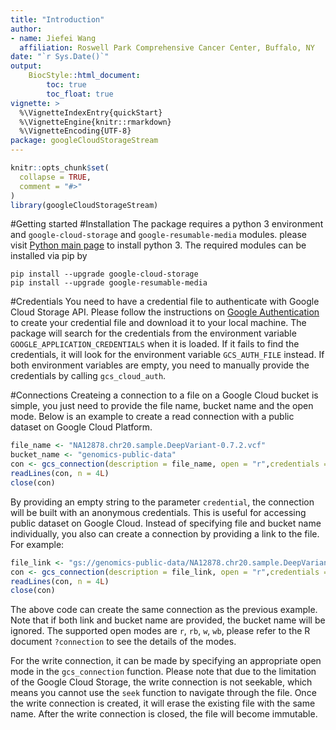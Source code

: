 ```yaml
---
title: "Introduction"
author: 
- name: Jiefei Wang
  affiliation: Roswell Park Comprehensive Cancer Center, Buffalo, NY
date: "`r Sys.Date()`"
output:
    BiocStyle::html_document:
        toc: true
        toc_float: true
vignette: >
  %\VignetteIndexEntry{quickStart}
  %\VignetteEngine{knitr::rmarkdown}
  %\VignetteEncoding{UTF-8}
package: googleCloudStorageStream
---
```



```r
knitr::opts_chunk$set(
  collapse = TRUE,
  comment = "#>"
)
library(googleCloudStorageStream)
```

#Getting started
#Installation
The package requires a python 3 environment and `google-cloud-storage` and `google-resumable-media` modules. please visit [Python main page](https://www.python.org/) to install python 3. The required modules can be installed via pip by
```
pip install --upgrade google-cloud-storage
pip install --upgrade google-resumable-media
```

#Credentials
You need to have a credential file to authenticate with Google Cloud Storage API. Please follow the instructions on [Google Authentication](https://cloud.google.com/docs/authentication/production) to create your credential file and download it to your local machine. The package will search for the credentials from the environment variable `GOOGLE_APPLICATION_CREDENTIALS` when it is loaded. If it fails to find the credentials, it will look for the environment variable `GCS_AUTH_FILE`
instead. If both environment variables are empty, you need to manually provide the credentials by calling `gcs_cloud_auth`. 


#Connections
Createing a connection to a file on a Google Cloud bucket is simple, you just need to provide the file name, bucket name and the open mode. Below is an example to create a read connection with a public dataset on Google Cloud Platform.
```r
file_name <- "NA12878.chr20.sample.DeepVariant-0.7.2.vcf"
bucket_name <- "genomics-public-data"
con <- gcs_connection(description = file_name, open = "r",credentials = "", bucket = bucket_name)
readLines(con, n = 4L)
close(con)
```
By providing an empty string to the parameter `credential`, the connection will be built with an anonymous credentials. This is useful for accessing public dataset on Google Cloud. Instead of specifying file and bucket name individually, you also can create a connection by providing a link to the file. For example:
```r
file_link <- "gs://genomics-public-data/NA12878.chr20.sample.DeepVariant-0.7.2.vcf"
con <- gcs_connection(description = file_link, open = "r",credentials = "")
readLines(con, n = 4L)
close(con)
```
The above code can create the same connection as the previous example. Note that if both link and bucket name are provided, the bucket name will be ignored. The supported open modes are `r`, `rb`, `w`, `wb`, please refer to the R document `?connection` to see the details of the modes.

For the write connection, it can be made by specifying an appropriate open mode in the `gcs_connection` function. Please note that due to the limitation of the Google Cloud Storage, the write connection is not seekable, which means you cannot use the `seek` function to navigate through the file. Once the write connection is created, it will erase the existing file with the same name. After the write connection is closed, the file will become immutable. 





